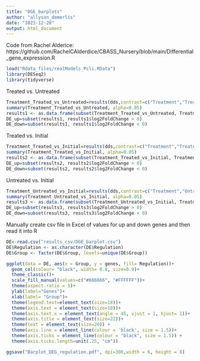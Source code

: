 ```yaml
---
title: "DGE_barplots"
author: "allyson_demerlis"
date: "2023-12-20"
output: html_document
---
```


Code from Rachel Alderice: https://github.com/RachelCAlderdice/CBASS_Nursery/blob/main/Differential_gene_expression.R

```r
load("Rdata_files/realModels_Pcli.RData")
library(DESeq2)
library(tidyverse)
```

Treated vs. Untreated
```r
Treatment_Treated_vs_Untreated=results(dds,contrast=c("Treatment","Treated","Untreated"), lfcThreshold = 0.0, alpha=0.05)
summary(Treatment_Treated_vs_Untreated, alpha=0.05)
results1 <- as.data.frame(subset(Treatment_Treated_vs_Untreated, Treatment_Treated_vs_Untreated$padj<0.05))
DE_up=subset(results1, results1$log2FoldChange > 0) 
DE_down=subset(results1, results1$log2FoldChange < 0) 
```

Treated vs. Initial
```r
Treatment_Treated_vs_Initial=results(dds,contrast=c("Treatment","Treated","Initial"), lfcThreshold = 0.0, alpha=0.05)
summary(Treatment_Treated_vs_Initial, alpha=0.05)
results2 <- as.data.frame(subset(Treatment_Treated_vs_Initial, Treatment_Treated_vs_Initial$padj<0.05))
DE_up=subset(results2, results2$log2FoldChange > 0) 
DE_down=subset(results2, results2$log2FoldChange < 0) 
```


Untreated vs. Initial
```r
Treatment_Untreated_vs_Initial=results(dds,contrast=c("Treatment","Untreated","Initial"), lfcThreshold = 0.0, alpha=0.05)
summary(Treatment_Untreated_vs_Initial, alpha=0.05)
results3 <- as.data.frame(subset(Treatment_Untreated_vs_Initial, Treatment_Untreated_vs_Initial$padj<0.05))
DE_up=subset(results3, results3$log2FoldChange > 0) 
DE_down=subset(results3, results3$log2FoldChange < 0) 
```

Manually create csv file in Excel of values for up and down genes and then read it into R
```r
DE<-read.csv("results_csv/DGE_barplot.csv")
DE$Regulation <- as.character(DE$Regulation)
DE$Group <- factor(DE$Group, levels=unique(DE$Group))
```


```r
ggplot(data = DE, aes(x = Group, y = genes, fill= Regulation))+
  geom_col(colour= "black", width= 0.8, size=0.9)+
  theme_classic()+
  scale_fill_manual(values=c("#666666", "#FFFFFF"))+
  theme(aspect.ratio = 1)+
  ylab(label="Genes")+
  xlab(label= "Group")+
  theme(legend.text=element_text(size=18))+
  theme(axis.text = element_text(size=18))+
  theme(axis.text.x = element_text(angle = 45, vjust = 1, hjust= 1))+
  theme(axis.title = element_text(size=22))+
  theme(text = element_text(size=20)) +
  theme(axis.line = element_line(colour = 'black', size = 1.5))+
  theme(axis.ticks = element_line(colour = "black", size = 1.5)) +
  theme(axis.ticks.length=unit(.25, "cm"))

ggsave("Barplot_DEG_regulation.pdf", dpi=300,width = 6, height = 8)
```

